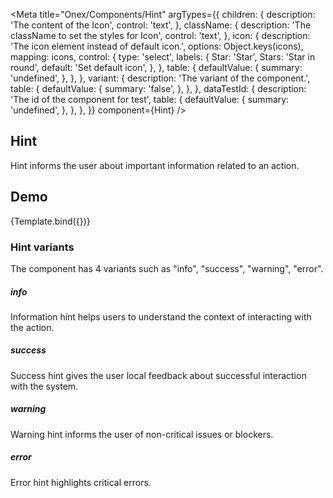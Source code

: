 


<Meta
  title="Onex/Components/Hint"
  argTypes={{
    children: {
      description: 'The content of the Icon',
      control: 'text',
    },
    className: {
      description: 'The className to set the styles for Icon',
      control: 'text',
    },
    icon: {
      description: 'The icon element instead of default icon.',
      options: Object.keys(icons),
      mapping: icons,
      control: {
        type: 'select',
        labels: {
          Star: 'Star',
          Stars: 'Star in round',
          default: 'Set default icon',
        },
      },
      table: {
        defaultValue: {
          summary: 'undefined',
        },
      },
    },
    variant: {
      description: 'The variant of the component.',
      table: {
        defaultValue: {
          summary: 'false',
        },
      },
    },
    dataTestId: {
      description: 'The id of the component for test',
      table: {
        defaultValue: {
          summary: 'undefined',
        },
      },
    },
  }}
  component={Hint}
/>


## Hint

Hint informs the user about important information related to an action.

## Demo

<Canvas>
  <Story
    name="Demo"
    args={{
      variant: 'info',
      className: 'c-demo-Hint',
      dataTestId: 'demo-Hint-id',
      children: 'Last reforecast was run 01/10/2021, 2:45 PM, by John Doe.',
    }}
  >
    {Template.bind({})}
  </Story>
</Canvas>

<ArgsTable story="Demo" />


### Hint variants

The component has 4 variants such as "info", "success", "warning", "error".

##### <i>info</i>

Information hint helps users to understand the context of interacting with the action.

<Canvas>
  <Story name="Info" story={stories.Info} />
</Canvas>

##### <i>success</i>

Success hint gives the user local feedback about successful interaction with the system.

<Canvas>
  <Story name="Success" story={stories.Success} />
</Canvas>

##### <i>warning</i>

Warning hint informs the user of non-critical issues or blockers.

<Canvas>
  <Story name="Warning" story={stories.Warning} />
</Canvas>

##### <i>error</i>

Error hint highlights critical errors.

<Canvas>
  <Story name="Error" story={stories.Error} />
</Canvas>
